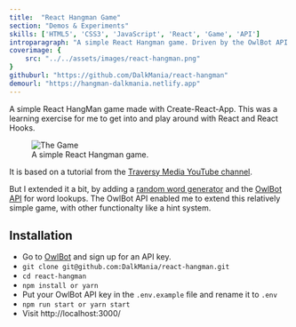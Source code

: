 ```yaml
---
title:  "React Hangman Game"
section: "Demos & Experiments"
skills: ['HTML5', 'CSS3', 'JavaScript', 'React', 'Game', 'API']
introparagraph: "A simple React Hangman game. Driven by the OwlBot API."
coverimage: {
    src: "../../assets/images/react-hangman.png"
}
githuburl: "https://github.com/DalkMania/react-hangman"
demourl: "https://hangman-dalkmania.netlify.app"
---
```


A simple React HangMan game made with Create-React-App. This was a learning exercise for me to get into and play around with React and React Hooks.

<figure class="figure figure--center">
  <img src="../../assets/images/react-hangman.png" alt="The Game" />
  <figcaption class="figure__caption">
    A simple React Hangman game.
  </figcaption>
</figure>

It is based on a tutorial from the [Traversy Media YouTube channel](https://www.youtube.com/c/TraversyMedia).

But I extended it a bit, by adding a [random word generator](https://www.npmjs.com/package/random-words) and the [OwlBot API](https://owlbot.info/) for word lookups. The OwlBot API enabled me to extend this relatively simple game, with other functionalty like a hint system.

## Installation
* Go to [OwlBot](https://owlbot.info/) and sign up for an API key.
* `git clone git@github.com:DalkMania/react-hangman.git`
* `cd react-hangman`
* `npm install or yarn`
* Put your OwlBot API key in the `.env.example` file and rename it to `.env`
* `npm run start or yarn start`
* Visit http://localhost:3000/

